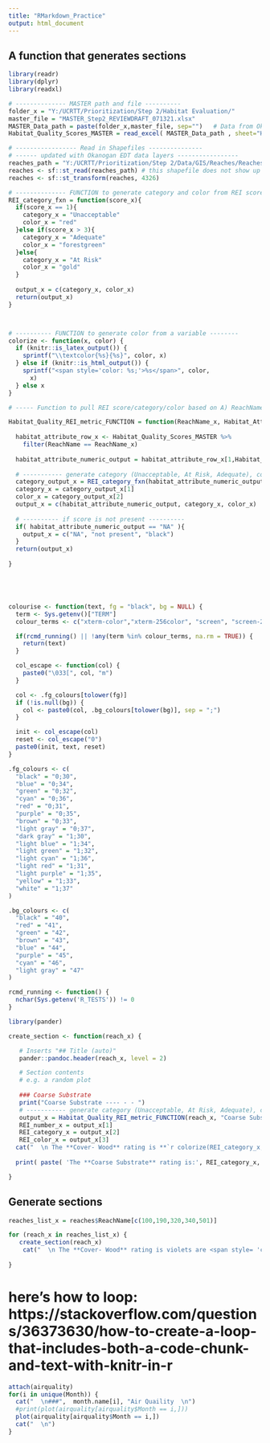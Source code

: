 ```yaml
---
title: "RMarkdown_Practice"
output: html_document
---
```


## A function that generates sections

```r

library(readr)
library(dplyr)
library(readxl)

# -------------- MASTER path and file ----------
folder_x = "Y:/UCRTT/Prioritization/Step 2/Habitat Evaluation/"
master_file = "MASTER_Step2_REVIEWDRAFT_071321.xlsx"
MASTER_Data_path = paste(folder_x,master_file, sep="")   # Data from Okanogan EDT results
Habitat_Quality_Scores_MASTER = read_excel( MASTER_Data_path , sheet="Habitat Quality Pathway", skip=1)

# ----------------- Read in Shapefiles ---------------
# ------ updated with Okanogan EDT data layers -----------------
reaches_path = "Y:/UCRTT/Prioritization/Step 2/Data/GIS/Reaches/Reaches.shp"
reaches <- sf::st_read(reaches_path) # this shapefile does not show up properly
reaches <- sf::st_transform(reaches, 4326)

```


```r

# -------------- FUNCTION to generate category and color from REI score (1,3,5) ----------
REI_category_fxn = function(score_x){
  if(score_x == 1){
    category_x = "Unacceptable"
    color_x = "red"
  }else if(score_x > 3){
    category_x = "Adequate"
    color_x = "forestgreen"
  }else{
    category_x = "At Risk"
    color_x = "gold"
  }
  
  output_x = c(category_x, color_x)
  return(output_x)
}



# ---------- FUNCTION to generate color from a variable --------
colorize <- function(x, color) {
  if (knitr::is_latex_output()) {
    sprintf("\\textcolor{%s}{%s}", color, x)
  } else if (knitr::is_html_output()) {
    sprintf("<span style='color: %s;'>%s</span>", color,
      x)
  } else x
}

# ----- Function to pull REI score/category/color based on A) ReachName and B) habitat attribute -----

Habitat_Quality_REI_metric_FUNCTION = function(ReachName_x, Habitat_Attribute_x){
  
  habitat_attribute_row_x <- Habitat_Quality_Scores_MASTER %>%
    filter(ReachName == ReachName_x) 
  
  habitat_attribute_numeric_output = habitat_attribute_row_x[1,Habitat_Attribute_x]
  
  # ----------- generate category (Unacceptable, At Risk, Adequate), color (red, yellow, green) -----
  category_output_x = REI_category_fxn(habitat_attribute_numeric_output)
  category_x = category_output_x[1]
  color_x = category_output_x[2]
  output_x = c(habitat_attribute_numeric_output, category_x, color_x)
  
  # ---------- if score is not present ----------
  if( habitat_attribute_numeric_output == "NA" ){
    output_x = c("NA", "not present", "black")
  }
  return(output_x)
  
}





colourise <- function(text, fg = "black", bg = NULL) {
  term <- Sys.getenv()["TERM"]
  colour_terms <- c("xterm-color","xterm-256color", "screen", "screen-256color")

  if(rcmd_running() || !any(term %in% colour_terms, na.rm = TRUE)) {
    return(text)
  }

  col_escape <- function(col) {
    paste0("\033[", col, "m")
  }

  col <- .fg_colours[tolower(fg)]
  if (!is.null(bg)) {
    col <- paste0(col, .bg_colours[tolower(bg)], sep = ";")
  }

  init <- col_escape(col)
  reset <- col_escape("0")
  paste0(init, text, reset)
}

.fg_colours <- c(
  "black" = "0;30",
  "blue" = "0;34",
  "green" = "0;32",
  "cyan" = "0;36",
  "red" = "0;31",
  "purple" = "0;35",
  "brown" = "0;33",
  "light gray" = "0;37",
  "dark gray" = "1;30",
  "light blue" = "1;34",
  "light green" = "1;32",
  "light cyan" = "1;36",
  "light red" = "1;31",
  "light purple" = "1;35",
  "yellow" = "1;33",
  "white" = "1;37"
)

.bg_colours <- c(
  "black" = "40",
  "red" = "41",
  "green" = "42",
  "brown" = "43",
  "blue" = "44",
  "purple" = "45",
  "cyan" = "46",
  "light gray" = "47"
)

rcmd_running <- function() {
  nchar(Sys.getenv('R_TESTS')) != 0
}

```


```r
library(pander)

create_section <- function(reach_x) {

   # Inserts "## Title (auto)"
   pander::pandoc.header(reach_x, level = 2)

   # Section contents
   # e.g. a random plot
  
   ### Coarse Substrate 
   print("Coarse Substrate ---- - - ")
   # ----------- generate category (Unacceptable, At Risk, Adequate), color (red, yellow, green) -----
   output_x = Habitat_Quality_REI_metric_FUNCTION(reach_x, "Coarse Substrate")
   REI_number_x = output_x[1]
   REI_category_x = output_x[2]
   REI_color_x = output_x[3]
  cat("  \n The **Cover- Wood** rating is **`r colorize(REI_category_x, REI_color_x)`** or  **`r colorize(REI_number_x, REI_color_x)`**.  \n")
    
  print( paste( 'The **Coarse Substrate** rating is:', REI_category_x, REI_number_x)  )

}
```



## Generate sections

```r


reaches_list_x = reaches$ReachName[c(100,190,320,340,501)]

for (reach_x in reaches_list_x) {
   create_section(reach_x)
    cat("  \n The **Cover- Wood** rating is violets are <span style= 'color:blue'>blue</span> or  **`r colorize(1, 'green')`**.  \n")
  
}
```

# here's how to loop: https://stackoverflow.com/questions/36373630/how-to-create-a-loop-that-includes-both-a-code-chunk-and-text-with-knitr-in-r

```r

attach(airquality)
for(i in unique(Month)) {
  cat("  \n###",  month.name[i], "Air Quaility  \n")
  #print(plot(airquality[airquality$Month == i,]))
  plot(airquality[airquality$Month == i,])
  cat("  \n")
}
```
